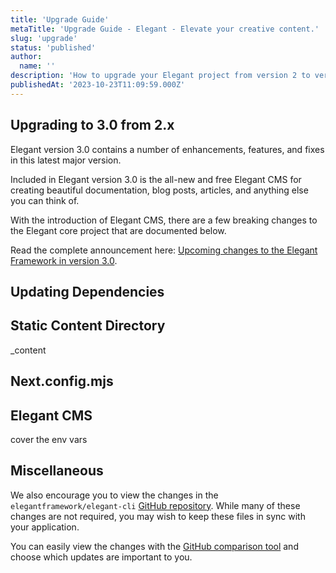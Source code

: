 ```yaml
---
title: 'Upgrade Guide'
metaTitle: 'Upgrade Guide - Elegant - Elevate your creative content.'
slug: 'upgrade'
status: 'published'
author:
  name: ''
description: 'How to upgrade your Elegant project from version 2 to version 3.0. Included in version 3 is the all-new Elegant CMS, perfect for creating amazing content.'
publishedAt: '2023-10-23T11:09:59.000Z'
---
```


## Upgrading to 3.0 from 2.x

Elegant version 3.0 contains a number of enhancements, features, and fixes in this latest major version.

Included in Elegant version 3.0 is the all-new and free Elegant CMS for creating beautiful documentation, blog posts, articles, and anything else you can think of.

With the introduction of Elegant CMS, there are a few breaking changes to the Elegant core project that are documented below.

Read the complete announcement here: [Upcoming changes to the Elegant Framework in version 3.0](/blog/elegant-version-3-upcoming-changes).



## Updating Dependencies



## Static Content Directory

\_content

## Next.config.mjs



## Elegant CMS

cover the env vars







## Miscellaneous

We also encourage you to view the changes in the `elegantframework/elegant-cli` [GitHub repository](https://github.com/elegantframework/elegant-cli). While many of these changes are not required, you may wish to keep these files in sync with your application.

You can easily view the changes with the [GitHub comparison tool](https://github.com/elegantframework/elegant-cli/compare/v2.3…v3.0-alpha) and choose which updates are important to you.

